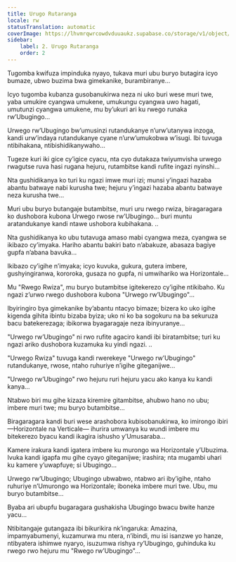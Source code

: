 ```yaml
---
title: Urugo Rutaranga
locale: rw
statusTranslation: automatic
coverImage: https://lhvmrqwrcowdvduuaukz.supabase.co/storage/v1/object/public/strapi-uploads/small_cover-tratado-de-psicologia-revolucionaria.webp-5e15e1cec4e0ebebcde5d7fc7565d8fd.webp
sidebar:
    label: 2. Urugo Rutaranga
    order: 2
---
```

Tugomba kwifuza impinduka nyayo, tukava muri ubu buryo butagira icyo bumaze, ubwo buzima bwa gimekanike, burambiranye...

Icyo tugomba kubanza gusobanukirwa neza ni uko buri wese muri twe, yaba umukire cyangwa umukene, umukungu cyangwa uwo hagati, umutunzi cyangwa umukene, mu by’ukuri ari ku rwego runaka rw’Ubugingo...

Urwego rw’Ubugingo bw’umusinzi rutandukanye n’urw’utanywa inzoga, kandi urw’indaya rutandukanye cyane n’urw’umukobwa w’isugi. Ibi tuvuga ntibihakana, ntibishidikanywaho...

Tugeze kuri iki gice cy’igice cyacu, nta cyo dutakaza twiyumvisha urwego rwagutse ruva hasi rugana hejuru, rutambitse kandi rufite ingazi nyinshi...

Nta gushidikanya ko turi ku ngazi imwe muri izi; munsi y’ingazi hazaba abantu batwaye nabi kurusha twe; hejuru y’ingazi hazaba abantu batwaye neza kurusha twe...

Muri ubu buryo butangaje butambitse, muri uru rwego rwiza, biragaragara ko dushobora kubona Urwego rwose rw’Ubugingo... buri muntu aratandukanye kandi ntawe ushobora kubihakana. ..

Nta gushidikanya ko ubu tutavuga amaso mabi cyangwa meza, cyangwa se ikibazo cy’imyaka. Hariho abantu bakiri bato n’abakuze, abasaza bagiye gupfa n’abana bavuka...

Ikibazo cy’igihe n’imyaka; icyo kuvuka, gukura, gutera imbere, gushyingiranwa, kororoka, gusaza no gupfa, ni umwihariko wa Horizontale...

Mu "Rwego Rwiza", mu buryo butambitse igitekerezo cy’igihe ntikibaho. Ku ngazi z’urwo rwego dushobora kubona "Urwego rw’Ubugingo"...

Ibyiringiro bya gimekanike by’abantu ntacyo bimaze; bizera ko uko igihe kigenda gihita ibintu bizaba byiza; uko ni ko ba sogokuru na ba sekuruza bacu batekerezaga; ibikorwa byagaragaje neza ibinyuranye...

"Urwego rw’Ubugingo" ni rwo rufite agaciro kandi ibi biratambitse; turi ku ngazi ariko dushobora kuzamuka ku yindi ngazi. ..

"Urwego Rwiza" tuvuga kandi rwerekeye "Urwego rw’Ubugingo" rutandukanye, rwose, ntaho ruhuriye n’igihe giteganijwe...

"Urwego rw’Ubugingo" rwo hejuru ruri hejuru yacu ako kanya ku kandi kanya...

Ntabwo biri mu gihe kizaza kiremire gitambitse, ahubwo hano no ubu; imbere muri twe; mu buryo butambitse...

Biragaragara kandi buri wese arashobora kubisobanukirwa, ko imirongo ibiri —Horizontale na Verticale— ihurira umwanya ku wundi imbere mu bitekerezo byacu kandi ikagira ishusho y’Umusaraba...

Kamere irakura kandi igatera imbere ku murongo wa Horizontale y’Ubuzima. Ivuka kandi igapfa mu gihe cyayo giteganijwe; irashira; nta mugambi uhari ku kamere y’uwapfuye; si Ubugingo...

Urwego rw’Ubugingo; Ubugingo ubwabwo, ntabwo ari iby’igihe, ntaho ruhuriye n’Umurongo wa Horizontale; iboneka imbere muri twe. Ubu, mu buryo butambitse...

Byaba ari ubupfu bugaragara gushakisha Ubugingo bwacu bwite hanze yacu...

Ntibitangaje gutangaza ibi bikurikira nk’ingaruka: Amazina, impamyabumenyi, kuzamurwa mu ntera, n’ibindi, mu isi isanzwe yo hanze, ntibyatera ishimwe nyaryo, isuzumwa rishya ry’Ubugingo, guhinduka ku rwego rwo hejuru mu "Rwego rw’Ubugingo"...

